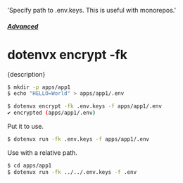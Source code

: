   'Specify path to .env.keys. This is useful with monorepos.'

##### [Advanced](/docs/advanced)
# dotenvx encrypt -fk

<p className="lead">{description}</p>

```sh
$ mkdir -p apps/app1
$ echo "HELLO=World" > apps/app1/.env

$ dotenvx encrypt -fk .env.keys -f apps/app1/.env
✔ encrypted (apps/app1/.env)
```

Put it to use.

```sh
$ dotenvx run -fk .env.keys -f apps/app1/.env
```

Use with a relative path.

```sh
$ cd apps/app1
$ dotenvx run -fk ../../.env.keys -f .env
```
